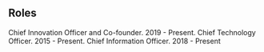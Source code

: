 ## Roles

<ProjectCard title="Techsembly" link="https://www.techsembly.com/" bg="linear-gradient(to right, #D4145A 0%, #FBB03B 100%)">
Chief Innovation Officer and Co-founder. 2019 - Present.
</ProjectCard>

<ProjectCard title="Gifts Less Ordinary" link="https://www.giftslessordinary.com/" bg="linear-gradient(to right, #662d8c 0%, #ed1e79 100%)">
Chief Technology Officer. 2015 - Present.
</ProjectCard>

<ProjectCard title="MyFlorist" link="https://www.myflorist.co.uk/" bg="linear-gradient(to right, #059344 0%, #f8ed21 100%)">
Chief Information Officer. 2018 - Present
</ProjectCard>
